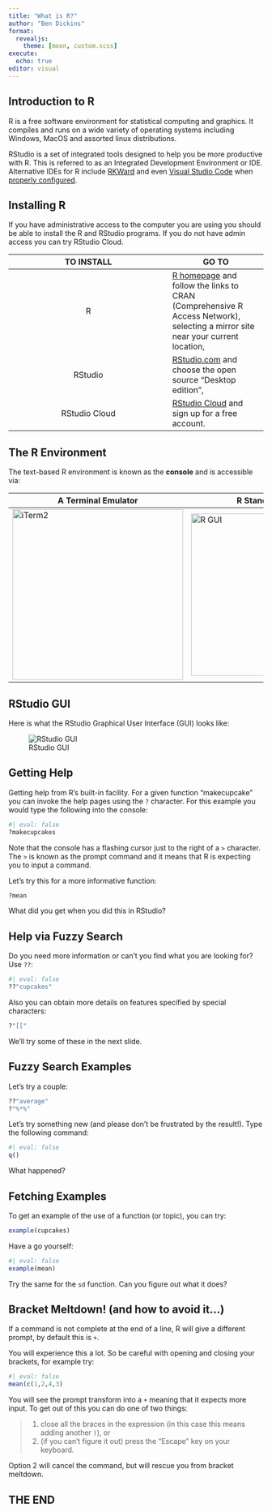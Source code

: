 ```yaml
---
title: "What is R?"
author: "Ben Dickins"
format: 
  revealjs:
    theme: [moon, custom.scss]
execute:
  echo: true
editor: visual
---
```


## Introduction to R

R is a free software environment for statistical computing and graphics. It compiles and runs on a wide variety of operating systems including Windows, MacOS and assorted linux distributions.

RStudio is a set of integrated tools designed to help you be more productive with R. This is referred to as an Integrated Development Environment or IDE. Alternative IDEs for R include [RKWard](https://rkward.kde.org) and even [Visual Studio Code](https://code.visualstudio.com) when [properly configured](https://medium.com/analytics-vidhya/a-fresh-start-for-r-in-vscode-ec61ed108cf6).

## Installing R

If you have administrative access to the computer you are using you should be able to install the R and RStudio programs. If you do not have admin access you can try RStudio Cloud.

|  TO INSTALL   | GO TO                                                                                                                                                      |
|:-------------------------------------------:|---------------------------|
|       R       | [R homepage](https://www.r-project.org) and follow the links to CRAN (Comprehensive R Access Network), selecting a mirror site near your current location, |
|    RStudio    | [RStudio.com](https://www.rstudio.com/products/rstudio/download/) and choose the open source "Desktop edition",                                            |
| RStudio Cloud | [RStudio Cloud](https://rstudio.cloud) and sign up for a free account.                                                                                     |

## The R Environment

The text-based R environment is known as the **console** and is accessible via:

| A Terminal Emulator                                       | R Standalone App                               |
|------------------------------------|-----------------------------------------|
| ![iTerm2](images/Rterminal.png "R Terminal"){width="337"} | ![R GUI](images/RGUI.png "R GUI"){width="320"} |

## RStudio GUI

Here is what the RStudio Graphical User Interface (GUI) looks like:

![RStudio GUI](images/RStudio.png "RStudio GUI")

## Getting Help

Getting help from R's built-in facility. For a given function "makecupcake" you can invoke the help pages using the `?` character. For this example you would type the following into the console:

```r
#| eval: false
?makecupcakes
```

Note that the console has a flashing cursor just to the right of a `>` character. The `>` is known as the prompt command and it means that R is expecting you to input a command.

Let's try this for a more informative function:

```r
?mean
```

What did you get when you did this in RStudio?

## Help via Fuzzy Search

Do you need more information or can't you find what you are looking for? Use `??`:

```r
#| eval: false
??"cupcakes"
```

Also you can obtain more details on features specified by special characters:

```r
?"[["
```

We'll try some of these in the next slide.

## Fuzzy Search Examples

Let's try a couple:

```r
??"average"
?"%*%"
```

Let's try something new (and please don't be frustrated by the result!). Type the following command:

```r
#| eval: false
q()
```

What happened?

## Fetching Examples

To get an example of the use of a function (or topic), you can try:

```r
example(cupcakes)
```

Have a go yourself:

```r
#| eval: false
example(mean)
```

Try the same for the `sd` function. Can you figure out what it does?

## Bracket Meltdown! (and how to avoid it...)

If a command is not complete at the end of a line, R will give a different prompt, by default this is `+`.

You will experience this a lot. So be careful with opening and closing your brackets, for example try:

```r
#| eval: false
mean(c(1,2,4,3)
```

You will see the prompt transform into a `+` meaning that it expects more input. To get out of this you can do one of two things:

> 1.  close all the braces in the expression (in this case this means adding another `)`), or
> 2.  (if you can't figure it out) press the "Escape" key on your keyboard.

Option 2 will cancel the command, but will rescue you from bracket meltdown.

## THE END
